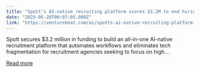```yaml
---
title: "Spott’s AI-native recruiting platform scores $3.2M to end hiring software chaos"
date: "2025-05-28T00:07:05.000Z"
link: "https://venturebeat.com/ai/spotts-ai-native-recruiting-platform-scores-3-2m-to-end-hiring-software-chaos/"
---
```


Spott secures $3.2 million in funding to build an all-in-one AI-native recruitment platform that automates workflows and eliminates tech fragmentation for recruitment agencies seeking to focus on high...

[Read more](https://venturebeat.com/ai/spotts-ai-native-recruiting-platform-scores-3-2m-to-end-hiring-software-chaos/)
